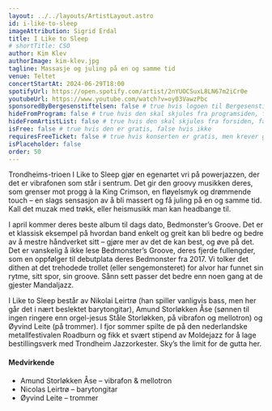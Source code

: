 ```yaml
---
layout: ../../layouts/ArtistLayout.astro
id: i-like-to-sleep
imageAttribution: Sigrid Erdal
title: I Like to Sleep
# shortTitle: CSO
author: Kim Klev
authorImage: kim-klev.jpg
tagline: Massasje og juling på en og samme tid
venue: Teltet
concertStartAt: 2024-06-29T18:00
spotifyUrl: https://open.spotify.com/artist/2nYUOCSuxL8LN67m2iCr0e
youtubeUrl: https://www.youtube.com/watch?v=oy03VawzPbc
sponsoredByBergesenstiftelsen: false # true hvis logoen til Bergesenstiftelsen skal vises, false hvis ikke
hideFromProgram: false # true hvis den skal skjules fra programsiden, false hvis den skal vises
hideFromArtistList: false # true hvis den skal skjules fra forsiden, false hvis den skal vises
isFree: false # true hvis den er gratis, false hvis ikke
requiresFreeTicket: false # true hvis konserten er gratis, men krever gratisbillett
isPlaceholder: false
order: 50
---
```


Trondheims-trioen I Like to Sleep gjør en egenartet vri på powerjazzen, der det er vibrafonen som står i sentrum. Det gir den groovy musikken deres, som grenser mot progg à la King Crimson, en fløyelsmyk og drømmende touch – en slags sensasjon av å bli massert og få juling på en og samme tid. Kall det muzak med trøkk, eller heismusikk man kan headbange til.

I april kommer deres beste album til dags dato, Bedmonster’s Groove. Det er et klassisk eksempel på hvordan band enkelt og greit kan bli bedre og bedre av å mestre håndverket sitt – gjøre mer av det de kan best, og øve på det. Det er vanskelig å ikke lese Bedmonster’s Groove, deres fjerde fullengder, som en oppfølger til debutplata deres Bedmonster fra 2017. Vi tolker det dithen at det trehodede trollet (eller sengemonsteret) for alvor har funnet sin rytme, sitt spor, sin groove. Sånn sett passer det bedre enn noen gang at de gjester Mandaljazz.

I Like to Sleep består av Nikolai Leirtrø (han spiller vanligvis bass, men her går det i nært beslektet barytongitar), Amund Storløkken Åse (sønnen til ingen ringere enn orgel-jesus Ståle Storløkken, på vibrafon og mellotron) og Øyvind Leite (på trommer). I fjor sommer spilte de på den nederlandske metallfestivalen Roadburn og fikk et svært stipend av Moldejazz for å lage bestillingsverk med Trondheim Jazzorkester. Sky’s the limit for de gutta her.

#### Medvirkende

- Amund Storløkken Åse – vibrafon & mellotron
- Nicolas Leirtrø – barytongitar
- Øyvind Leite – trommer
